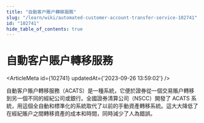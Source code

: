 ```yaml
---
title: "自動客户賬户轉移服務"
slug: "/learn/wiki/automated-customer-account-transfer-service-102741"
id: "102741"
hide_table_of_contents: true
---
```



# 自動客户賬户轉移服務

<ArticleMeta id={102741} updatedAt={'2023-09-26 13:59:02'} />
<div className='border-solid border-b border-t-0 my-4 border-[var(--ifm-color-gray-300)]' />

自動客户賬户轉移服務（ACATS）是一種系統，它便於證券從一個交易賬户轉移到另一個不同的經紀公司或銀行。全國證券清算公司（NSCC）開發了 ACATS 系統，用這個全自動和標準化的系統取代了以前的手動資產轉移系統。這大大降低了在經紀賬户之間轉移資產的成本和時間，同時減少了人為錯誤。
